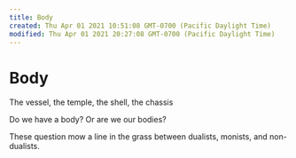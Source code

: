 ```yaml
---
title: Body
created: Thu Apr 01 2021 10:51:08 GMT-0700 (Pacific Daylight Time)
modified: Thu Apr 01 2021 20:27:08 GMT-0700 (Pacific Daylight Time)
---
```


# Body

The vessel, the temple, the shell, the chassis

Do we have a body? Or are we our bodies?

These question mow a line in the grass between dualists, monists, and non-dualists.
